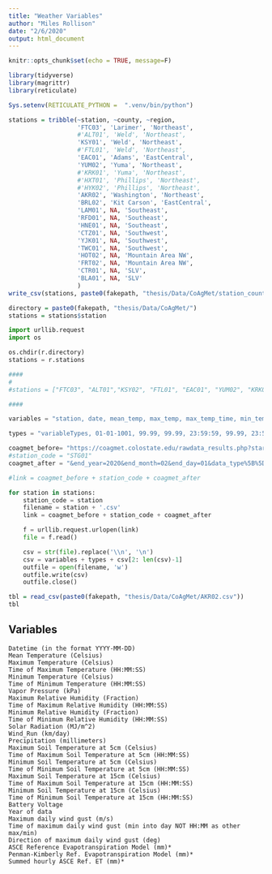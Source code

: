 ```yaml
---
title: "Weather Variables"
author: "Miles Rollison"
date: "2/6/2020"
output: html_document
---
```


```r
knitr::opts_chunk$set(echo = TRUE, message=F)

library(tidyverse)
library(magrittr)
library(reticulate)

Sys.setenv(RETICULATE_PYTHON =  ".venv/bin/python")
```

```r
stations = tribble(~station, ~county, ~region,
                   'FTC03', 'Larimer', 'Northeast',
                   #'ALT01', 'Weld', 'Northeast',
                   'KSY01', 'Weld', 'Northeast',
                   #'FTL01', 'Weld', 'Northeast',
                   'EAC01', 'Adams', 'EastCentral',
                   'YUM02', 'Yuma', 'Northeast',
                   #'KRK01', 'Yuma', 'Northeast',
                   #'HXT01', 'Phillips', 'Northeast',
                   #'HYK02', 'Phillips', 'Northeast',
                   'AKR02', 'Washington', 'Northeast',
                   'BRL02', 'Kit Carson', 'EastCentral',
                   'LAM01', NA, 'Southeast',
                   'RFD01', NA, 'Southeast',
                   'HNE01', NA, 'Southeast',
                   'CTZ01', NA, 'Southwest',
                   'YJK01', NA, 'Southwest',
                   'TWC01', NA, 'Southwest',
                   'HOT02', NA, 'Mountain Area NW',
                   'FRT02', NA, 'Mountain Area NW',
                   'CTR01', NA, 'SLV',
                   'BLA01', NA, 'SLV'
                   )
write_csv(stations, paste0(fakepath, "thesis/Data/CoAgMet/station_county_info.csv"))
```

```r
directory = paste0(fakepath, "thesis/Data/CoAgMet/")
stations = stations$station
```

```python
import urllib.request
import os

os.chdir(r.directory)
stations = r.stations

####
#
#stations = ["FTC03", "ALT01","KSY02", "FTL01", "EAC01", "YUM02", "KRK01", "HXT01", "HYK02", "AKR02", "BRL02"]

####

variables = "station, date, mean_temp, max_temp, max_temp_time, min_temp, min_temp_time, vapor_press, max_rh, max_rh_time,min_rh, min_rh_time, solar_rad, wind_run, precip, max_soil_temp_5, max_soil_temp_5_time, min_soil_temp_5, min_soil_temp_5_time, max_soil_temp_15, max_soil_temp_15_time, min_soil_temp_15, min_soil_temp_15_time, voltage, year, max_wind, max_wind_time, max_wind_dir, et_asce, et_pk, sum_et_asce\n"

types = "variableTypes, 01-01-1001, 99.99, 99.99, 23:59:59, 99.99, 23:59:59, 99.99, 99.99, 23:59:59, 99.99, 23:59:59, 99.99, 99.99, 99.99, 99.99, 23:59:59, 99.99, 23:59:59,99.99, 23:59:59, 99.99, 23:59:59, 99.99, 1000L, 99.99, 23:59:59, 999.999, 99.99, 99.99, 99.99\n"

coagmet_before= "https://coagmet.colostate.edu/rawdata_results.php?start_year=1999&start_month=01&start_day=01&station="
#station_code = "STG01"
coagmet_after = "&end_year=2020&end_month=02&end_day=01&data_type%5B%5D=1&qc=1&etr=1"

#link = coagmet_before + station_code + coagmet_after

for station in stations:
    station_code = station 
    filename = station + '.csv'
    link = coagmet_before + station_code + coagmet_after

    f = urllib.request.urlopen(link)
    file = f.read()

    csv = str(file).replace('\\n', '\n')
    csv = variables + types + csv[2: len(csv)-1]
    outfile = open(filename, 'w')
    outfile.write(csv)
    outfile.close()
```


```r
tbl = read_csv(paste0(fakepath, "thesis/Data/CoAgMet/AKR02.csv"))
tbl
```

## Variables    
    Datetime (in the format YYYY-MM-DD)
    Mean Temperature (Celsius)
    Maximum Temperature (Celsius)
    Time of Maximum Temperature (HH:MM:SS)
    Minimum Temperature (Celsius)
    Time of Minimum Temperature (HH:MM:SS)
    Vapor Pressure (kPa)
    Maximum Relative Humidity (Fraction)
    Time of Maximum Relative Humidity (HH:MM:SS)
    Minimum Relative Humidity (Fraction)
    Time of Minimum Relative Humidity (HH:MM:SS)
    Solar Radiation (MJ/m^2)
    Wind_Run (km/day)
    Precipitation (millimeters)
    Maximum Soil Temperature at 5cm (Celsius)
    Time of Maximum Soil Temperature at 5cm (HH:MM:SS)
    Minimum Soil Temperature at 5cm (Celsius)
    Time of Minimum Soil Temperature at 5cm (HH:MM:SS)
    Maximum Soil Temperature at 15cm (Celsius)
    Time of Maximum Soil Temperature at 15cm (HH:MM:SS)
    Minimum Soil Temperature at 15cm (Celsius)
    Time of Minimum Soil Temperature at 15cm (HH:MM:SS)
    Battery Voltage
    Year of data
    Maximum daily wind gust (m/s)
    Time of maximum daily wind gust (min into day NOT HH:MM as other max/min)
    Direction of maximum daily wind gust (deg)
    ASCE Reference Evapotranspiration Model (mm)*
    Penman-Kimberly Ref. Evapotranspiration Model (mm)*
    Summed hourly ASCE Ref. ET (mm)*
